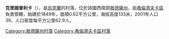 {{coord|47|27|23|N|29|38|42|E|scale:30000|display=title}}

'''克里姆普利卡'''（{{lang-uk|Кримпулька}}），是[[烏克蘭|烏克蘭]]的村落，位於該國西南部[[敖德薩州|敖德薩州]]，由[[弗倫濟夫卡區|弗倫濟夫卡區]]負責管轄，始建於1849年，面積0.62平方公里，海拔高度133米，2001年人口39，人口密度每平方公里62.9人。

{{DEFAULTSORT:Кримпулька}}
[[Category:敖德薩州村落|Category:敖德薩州村落]]
[[Category:弗倫濟夫卡區村落|Category:弗倫濟夫卡區村落]]


{{Odessa-geo-stub}}